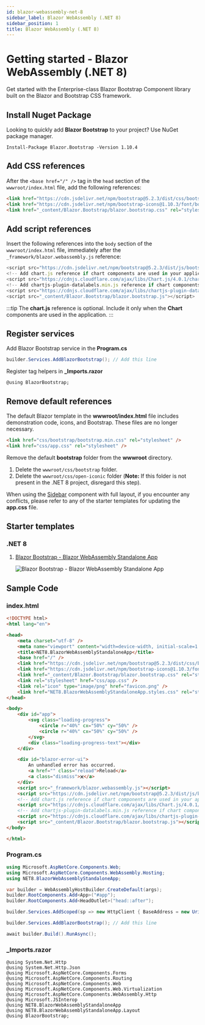 ```yaml
---
id: blazor-webassembly-net-8
sidebar_label: Blazor WebAssembly (.NET 8)
sidebar_position: 1
title: Blazor WebAssembly (.NET 8)
---
```



# Getting started - Blazor WebAssembly (.NET 8)

Get started with the Enterprise-class Blazor Bootstrap Component library built on the Blazor and Bootstrap CSS framework.

<CarbonAd />

## Install Nuget Package

Looking to quickly add **Blazor Bootstrap** to your project? Use NuGet package manager.

```shell
Install-Package Blazor.Bootstrap -Version 1.10.4
```

## Add CSS references

After the `<base href="/" />` tag in the `head` section of the `wwwroot/index.html` file, add the following references:

```html showLineNumbers
<link href="https://cdn.jsdelivr.net/npm/bootstrap@5.2.3/dist/css/bootstrap.min.css" rel="stylesheet" integrity="sha384-rbsA2VBKQhggwzxH7pPCaAqO46MgnOM80zW1RWuH61DGLwZJEdK2Kadq2F9CUG65" crossorigin="anonymous" />
<link href="https://cdn.jsdelivr.net/npm/bootstrap-icons@1.10.3/font/bootstrap-icons.css" rel="stylesheet" />
<link href="_content/Blazor.Bootstrap/blazor.bootstrap.css" rel="stylesheet" />
```

## Add script references

Insert the following references into the `body` section of the `wwwroot/index.html` file, immediately after the `_framework/blazor.webassembly.js` reference:

``` js showLineNumbers
<script src="https://cdn.jsdelivr.net/npm/bootstrap@5.2.3/dist/js/bootstrap.bundle.min.js" integrity="sha384-kenU1KFdBIe4zVF0s0G1M5b4hcpxyD9F7jL+jjXkk+Q2h455rYXK/7HAuoJl+0I4" crossorigin="anonymous"></script>
<!-- Add chart.js reference if chart components are used in your application. -->
<script src="https://cdnjs.cloudflare.com/ajax/libs/Chart.js/4.0.1/chart.umd.js" integrity="sha512-gQhCDsnnnUfaRzD8k1L5llCCV6O9HN09zClIzzeJ8OJ9MpGmIlCxm+pdCkqTwqJ4JcjbojFr79rl2F1mzcoLMQ==" crossorigin="anonymous" referrerpolicy="no-referrer"></script>
<!-- Add chartjs-plugin-datalabels.min.js reference if chart components with data label feature is used in your application. -->
<script src="https://cdnjs.cloudflare.com/ajax/libs/chartjs-plugin-datalabels/2.2.0/chartjs-plugin-datalabels.min.js" integrity="sha512-JPcRR8yFa8mmCsfrw4TNte1ZvF1e3+1SdGMslZvmrzDYxS69J7J49vkFL8u6u8PlPJK+H3voElBtUCzaXj+6ig==" crossorigin="anonymous" referrerpolicy="no-referrer"></script>
<script src="_content/Blazor.Bootstrap/blazor.bootstrap.js"></script>
```

:::tip
The **chart.js** reference is optional. Include it only when the **Chart** components are used in the application.
:::

## Register services

Add Blazor Bootstrap service in the **Program.cs**

```cs showLineNumbers
builder.Services.AddBlazorBootstrap(); // Add this line
```

Register tag helpers in **_Imports.razor**

```razor showLineNumbers
@using BlazorBootstrap;
```

## Remove default references

The default Blazor template in the **wwwroot/index.html** file includes demonstration code, icons, and Bootstrap. These files are no longer necessary.

``` html showLineNumbers
<link href="css/bootstrap/bootstrap.min.css" rel="stylesheet" />
<link href="css/app.css" rel="stylesheet" />
```

Remove the default **bootstrap** folder from the **wwwroot** directory.

1. Delete the `wwwroot/css/bootstrap` folder.
1. Delete the `wwwroot/css/open-iconic` folder (**Note:** If this folder is not present in the .NET 8 project, disregard this step).

When using the [Sidebar](/components/sidebar#full-layout-with-sidebar) component with full layout, if you encounter any conflicts, please refer to any of the starter templates for updating the **app.css** file.

## Starter templates

### .NET 8

1. [Blazor Bootstrap - Blazor WebAssembly Standalone App](https://github.com/vikramlearning/blazorbootstrap-starter-templates/tree/master/src/BlazorBootstrap.Templates.Starter/NET8.BlazorWebAssemblyStandaloneApp)

   <img src="https://i.imgur.com/2SuR7oA.png" alt="Blazor Bootstrap - Blazor WebAssembly Standalone App" />

## Sample Code

### index.html

```html {9-11,32-37} showLineNumbers
<!DOCTYPE html>
<html lang="en">

<head>
    <meta charset="utf-8" />
    <meta name="viewport" content="width=device-width, initial-scale=1.0" />
    <title>NET8.BlazorWebAssemblyStandaloneApp</title>
    <base href="/" />
    <link href="https://cdn.jsdelivr.net/npm/bootstrap@5.2.3/dist/css/bootstrap.min.css" rel="stylesheet" integrity="sha384-rbsA2VBKQhggwzxH7pPCaAqO46MgnOM80zW1RWuH61DGLwZJEdK2Kadq2F9CUG65" crossorigin="anonymous" />
    <link href="https://cdn.jsdelivr.net/npm/bootstrap-icons@1.10.3/font/bootstrap-icons.css" rel="stylesheet" />
    <link href="_content/Blazor.Bootstrap/blazor.bootstrap.css" rel="stylesheet" />
    <link rel="stylesheet" href="css/app.css" />
    <link rel="icon" type="image/png" href="favicon.png" />
    <link href="NET8.BlazorWebAssemblyStandaloneApp.styles.css" rel="stylesheet" />
</head>

<body>
    <div id="app">
        <svg class="loading-progress">
            <circle r="40%" cx="50%" cy="50%" />
            <circle r="40%" cx="50%" cy="50%" />
        </svg>
        <div class="loading-progress-text"></div>
    </div>

    <div id="blazor-error-ui">
        An unhandled error has occurred.
        <a href="" class="reload">Reload</a>
        <a class="dismiss">🗙</a>
    </div>
    <script src="_framework/blazor.webassembly.js"></script>
    <script src="https://cdn.jsdelivr.net/npm/bootstrap@5.2.3/dist/js/bootstrap.bundle.min.js" integrity="sha384-kenU1KFdBIe4zVF0s0G1M5b4hcpxyD9F7jL+jjXkk+Q2h455rYXK/7HAuoJl+0I4" crossorigin="anonymous"></script>
    <!-- Add chart.js reference if chart components are used in your application. -->
    <script src="https://cdnjs.cloudflare.com/ajax/libs/Chart.js/4.0.1/chart.umd.js" integrity="sha512-gQhCDsnnnUfaRzD8k1L5llCCV6O9HN09zClIzzeJ8OJ9MpGmIlCxm+pdCkqTwqJ4JcjbojFr79rl2F1mzcoLMQ==" crossorigin="anonymous" referrerpolicy="no-referrer"></script>
    <!-- Add chartjs-plugin-datalabels.min.js reference if chart components with data label feature is used in your application. -->
    <script src="https://cdnjs.cloudflare.com/ajax/libs/chartjs-plugin-datalabels/2.2.0/chartjs-plugin-datalabels.min.js" integrity="sha512-JPcRR8yFa8mmCsfrw4TNte1ZvF1e3+1SdGMslZvmrzDYxS69J7J49vkFL8u6u8PlPJK+H3voElBtUCzaXj+6ig==" crossorigin="anonymous" referrerpolicy="no-referrer"></script>
    <script src="_content/Blazor.Bootstrap/blazor.bootstrap.js"></script>
</body>

</html>
```

### Program.cs

```cs {11} showLineNumbers
using Microsoft.AspNetCore.Components.Web;
using Microsoft.AspNetCore.Components.WebAssembly.Hosting;
using NET8.BlazorWebAssemblyStandaloneApp;

var builder = WebAssemblyHostBuilder.CreateDefault(args);
builder.RootComponents.Add<App>("#app");
builder.RootComponents.Add<HeadOutlet>("head::after");

builder.Services.AddScoped(sp => new HttpClient { BaseAddress = new Uri(builder.HostEnvironment.BaseAddress) });

builder.Services.AddBlazorBootstrap(); // Add this line

await builder.Build().RunAsync();
```

### _Imports.razor

```razor {11} showLineNumbers
@using System.Net.Http
@using System.Net.Http.Json
@using Microsoft.AspNetCore.Components.Forms
@using Microsoft.AspNetCore.Components.Routing
@using Microsoft.AspNetCore.Components.Web
@using Microsoft.AspNetCore.Components.Web.Virtualization
@using Microsoft.AspNetCore.Components.WebAssembly.Http
@using Microsoft.JSInterop
@using NET8.BlazorWebAssemblyStandaloneApp
@using NET8.BlazorWebAssemblyStandaloneApp.Layout
@using BlazorBootstrap;
```